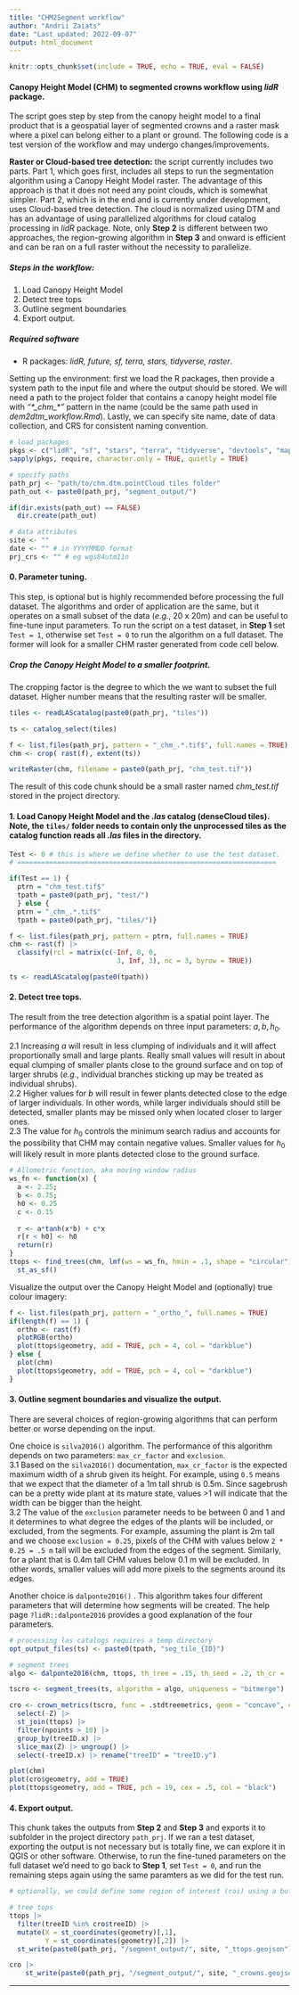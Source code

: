 ```yaml
---
title: "CHM2Segment workflow"
author: "Andrii Zaiats"
date: "Last updated: 2022-09-07"
output: html_document
---
```


```r
knitr::opts_chunk$set(include = TRUE, echo = TRUE, eval = FALSE)
```

#### Canopy Height Model (CHM) to segmented crowns workflow using *lidR* package.

The script goes step by step from the canopy height model to a final product that is a geospatial layer of segmented crowns and a raster mask where a pixel can belong either to a plant or ground. The following code is a test version of the workflow and may undergo changes/improvements.\

**Raster or Cloud-based tree detection:** the script currently includes two parts. Part 1, which goes first, includes all steps to run the segmentation algorithm using a Canopy Height Model raster. The advantage of this approach is that it does not need any point clouds, which is somewhat simpler. Part 2, which is in the end and is currently under development, uses Cloud-based tree detection. The cloud is normalized using DTM and has an advantage of using parallelized algorithms for cloud catalog processing in *lidR* package. Note, only **Step 2** is different between two approaches, the region-growing algorithm in **Step 3** and onward is efficient and can be ran on a full raster without the necessity to parallelize.

##### *Steps in the workflow*:

1.  Load Canopy Height Model\
2.  Detect tree tops\
3.  Outline segment boundaries\
4.  Export output.

##### *Required software*

-   R packages: *lidR, future, sf, terra, stars, tidyverse, raster*.

Setting up the environment: first we load the R packages, then provide a system path to the input file and where the output should be stored. We will need a path to the project folder that contains a canopy height model file with *"\*\_chm\_\*"* pattern in the name (could be the same path used in *dem2dtm_workflow.Rmd*). Lastly, we can specify site name, date of data collection, and CRS for consistent naming convention.

```r
# load packages
pkgs <- c("lidR", "sf", "stars", "terra", "tidyverse", "devtools", "mapview", "mapedit")
sapply(pkgs, require, character.only = TRUE, quietly = TRUE)

# specify paths
path_prj <- "path/to/chm.dtm.pointCloud tiles folder"
path_out <- paste0(path_prj, "segment_output/")

if(dir.exists(path_out) == FALSE)
  dir.create(path_out)

# data attributes
site <- ""
date <- "" # in YYYYMMDD format
prj_crs <- "" # eg wgs84utm11n
```

#### 0. Parameter tuning.

This step, is optional but is highly recommended before processing the full dataset. The algorithms and order of application are the same, but it operates on a small subset of the data (*e.g.*, 20 x 20m) and can be useful to fine-tune input parameters. To run the script on a test dataset, in **Step 1** set `Test = 1`, otherwise set `Test = 0` to run the algorithm on a full dataset. The former will look for a smaller CHM raster generated from code cell below.

##### Crop the Canopy Height Model to a smaller footprint.

The cropping factor is the degree to which the we want to subset the full dataset. Higher number means that the resulting raster will be smaller.

```r
tiles <- readLAScatalog(paste0(path_prj, "tiles"))

ts <- catalog_select(tiles)

f <- list.files(path_prj, pattern = "_chm_.*.tif$", full.names = TRUE)
chm <- crop( rast(f), extent(ts))

writeRaster(chm, filename = paste0(path_prj, "chm_test.tif"))
```

The result of this code chunk should be a small raster named *chm_test.tif* stored in the project directory.

#### 1. Load Canopy Height Model and the _.las_ catalog (denseCloud tiles). Note, the `tiles/` folder needs to contain only the unprocessed tiles as the catalog function reads all _.las_ files in the directory. 

```r
Test <- 0 # this is where we define whether to use the test dataset.
# =================================================================

if(Test == 1) { 
  ptrn = "chm_test.tif$" 
  tpath = paste0(path_prj, "test/")
  } else {
  ptrn = "_chm_.*.tif$" 
  tpath = paste0(path_prj, "tiles/")}

f <- list.files(path_prj, pattern = ptrn, full.names = TRUE)
chm <- rast(f) |>
  classify(rcl = matrix(c(-Inf, 0, 0, 
                           3, Inf, 3), nc = 3, byrow = TRUE))

ts <- readLAScatalog(paste0(tpath))
```

#### 2. Detect tree tops.

The result from the tree detection algorithm is a spatial point layer. The performance of the algorithm depends on three input parameters: $a, b, h_0$.\

2.1 Increasing $a$ will result in less clumping of individuals and it will affect proportionally small and large plants. Really small values will result in about equal clumping of smaller plants close to the ground surface and on top of larger shrubs (*e.g.*, individual branches sticking up may be treated as individual shrubs).\
2.2 Higher values for $b$ will result in fewer plants detected close to the edge of larger individuals. In other words, while larger individuals should still be detected, smaller plants may be missed only when located closer to larger ones.\
2.3 The value for $h_0$ controls the minimum search radius and accounts for the possibility that CHM may contain negative values. Smaller values for $h_0$ will likely result in more plants detected close to the ground surface.\

```r
# Allometric function, aka moving window radius
ws_fn <- function(x) {
  a <- 2.25; 
  b <- 0.75; 
  h0 <- 0.25
  c <- 0.15
  
  r <- a*tanh(x*b) + c*x
  r[r < h0] <- h0
  return(r)
}
ttops <- find_trees(chm, lmf(ws = ws_fn, hmin = .1, shape = "circular")) |> 
  st_as_sf()
```

Visualize the output over the Canopy Height Model and (optionally) true colour imagery:

```r
f <- list.files(path_prj, pattern = "_ortho_", full.names = TRUE)
if(length(f) == 1) {
  ortho <- rast(f)
  plotRGB(ortho)
  plot(ttops$geometry, add = TRUE, pch = 4, col = "darkblue")
} else {
  plot(chm)
  plot(ttops$geometry, add = TRUE, pch = 4, col = "darkblue")
}
```

#### 3. Outline segment boundaries and visualize the output.

There are several choices of region-growing algorithms that can perform better or worse depending on the input.

One choice is `silva2016()` algorithm. The performance of this algorithm depends on two parameters: `max_cr_factor` and `exclusion`.\
3.1 Based on the `silva2016()` documentation, `max_cr_factor` is the expected maximum width of a shrub given its height. For example, using `0.5` means that we expect that the diameter of a 1m tall shrub is 0.5m. Since sagebrush can be a pretty wide plant at its mature state, values \>1 will indicate that the width can be bigger than the height.\
3.2 The value of the `exclusion` parameter needs to be between 0 and 1 and it determines to what degree the edges of the plants will be included, or excluded, from the segments. For example, assuming the plant is 2m tall and we choose `exclusion = 0.25`, pixels of the CHM with values below `2 * 0.25 = .5 m` tall will be excluded from the edges of the segment. Similarly, for a plant that is 0.4m tall CHM values below 0.1 m will be excluded. In other words, smaller values will add more pixels to the segments around its edges.

Another choice is `dalponte2016()` . This algorithm takes four different parameters that will determine how segments will be created. The help page `?lidR::dalponte2016` provides a good explanation of the four parameters.

```r
# processing las catalogs requires a temp directory
opt_output_files(ts) <- paste0(tpath, "seg_tile_{ID}")

# segment trees
algo <- dalponte2016(chm, ttops, th_tree = .15, th_seed = .2, th_cr = .1, max_cr = 150)

tscro <- segment_trees(ts, algorithm = algo, uniqueness = "bitmerge")

cro <- crown_metrics(tscro, func = .stdtreemetrics, geom = "concave", concaveman = c(7,0)) |>
  select(-Z) |>
  st_join(ttops) |>
  filter(npoints > 10) |>
  group_by(treeID.x) |>
  slice_max(Z) |> ungroup() |>
  select(-treeID.x) |> rename("treeID" = "treeID.y") 

plot(chm)
plot(cro$geometry, add = TRUE)
plot(ttops$geometry, add = TRUE, pch = 19, cex = .5, col = "black")
```

#### 4. Export output.

This chunk takes the outputs from **Step 2** and **Step 3** and exports it to subfolder in the project directory `path_prj`. If we ran a test dataset, exporting the output is not necessary but is totally fine, we can explore it in QGIS or other software. Otherwise, to run the fine-tuned parameters on the full dataset we'd need to go back to **Step 1**, set `Test = 0`, and run the remaining steps again using the same paramters as we did for the test run.

```r
# optionally, we could define some region of interest (roi) using a buffer distance from the edge of the raster. This could be used to avoid boundary effects on the segmented crowns. Setting st_buffer(0) will bear no effect.

# tree tops
ttops |> 
  filter(treeID %in% cro$treeID) |>
  mutate(X = st_coordinates(geometry)[,1], 
         Y = st_coordinates(geometry)[,2]) |>
  st_write(paste0(path_prj, "/segment_output/", site, "_ttops.geojson"), delete_layer = TRUE)

cro |> 
    st_write(paste0(path_prj, "/segment_output/", site, "_crowns.geojson"), delete_layer = TRUE)
```

------------------------------------------------------------------------
